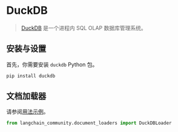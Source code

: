 # DuckDB

>[DuckDB](https://duckdb.org/) 是一个进程内 SQL OLAP 数据库管理系统。

## 安装与设置

首先，你需要安装 `duckdb` Python 包。

```bash
pip install duckdb
```

## 文档加载器

请参阅[用法示例](/docs/integrations/document_loaders/duckdb)。

```python
from langchain_community.document_loaders import DuckDBLoader
```